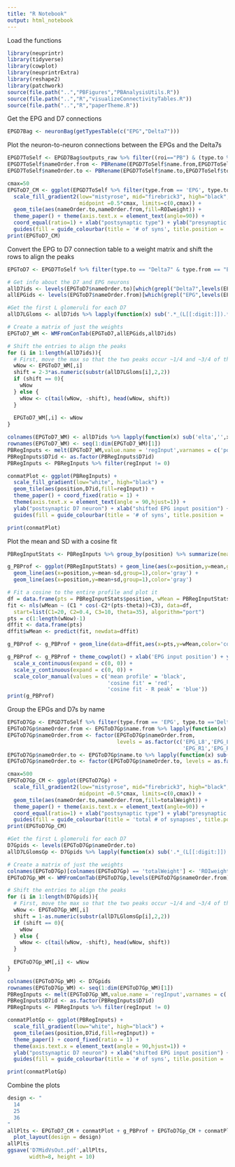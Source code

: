 ```yaml
---
title: "R Notebook"
output: html_notebook
---
```


Load the functions
```r
library(neuprintr)
library(tidyverse)
library(cowplot)
library(neuprintrExtra)
library(reshape2)
library(patchwork)
source(file.path("..","PBFigures","PBAnalysisUtils.R"))
source(file.path("..","R","visualizeConnectivityTables.R"))
source(file.path("..","R","paperTheme.R"))
```

Get the EPG and D7 connections
```r
EPGD7Bag <- neuronBag(getTypesTable(c("EPG","Delta7")))
```

Plot the neuron-to-neuron connections between the EPGs and the Delta7s
```r
EPGD7ToSelf <- EPGD7Bag$outputs_raw %>% filter((roi=="PB") & (type.to %in% c("EPG","Delta7")))
EPGD7ToSelf$nameOrder.from <- PBRename(EPGD7ToSelf$name.from,EPGD7ToSelf$from)
EPGD7ToSelf$nameOrder.to <- PBRename(EPGD7ToSelf$name.to,EPGD7ToSelf$to) %>% lapply(function(x) sub('elta','',x)) %>% unlist()

cmax=50
EPGToD7_CM <- ggplot(EPGD7ToSelf %>% filter(type.from == 'EPG', type.to =='Delta7')) + 
  scale_fill_gradient2(low="mistyrose", mid="firebrick3", high="black", 
                       midpoint =0.5*cmax, limits=c(0,cmax)) +
  geom_tile(aes(nameOrder.to,nameOrder.from,fill=ROIweight)) + 
  theme_paper() + theme(axis.text.x = element_text(angle=90)) +
  coord_equal(ratio=1) + xlab("postsynaptic type") + ylab("presynaptic type") +
  guides(fill = guide_colourbar(title = '# of syns', title.position = 'left', barwidth = 0.25, title.theme = element_text(angle=90)))
print(EPGToD7_CM)
```

Convert the EPG to D7 connection table to a weight matrix and shift the rows to align the peaks
```r
EPGToD7 <- EPGD7ToSelf %>% filter(type.to == "Delta7" & type.from == "EPG")
```
```r
# Get info about the D7 and EPG neurons
allD7ids <- levels(EPGToD7$nameOrder.to)[which(grepl("Delta7",levels(EPGToD7$nameOrder.to)))]
allEPGids <- levels(EPGToD7$nameOrder.from)[which(grepl("EPG",levels(EPGToD7$nameOrder.from)))]
```
```r
#Get the first L glomeruli for each D7
allD7LGloms <- allD7ids %>% lapply(function(x) sub('.*_(L[[:digit:]]).*','\\1',x)) %>% unlist()
```


```r
# Create a matrix of just the weights
EPGToD7_WM <- WMFromConTab(EPGToD7,allEPGids,allD7ids) 

# Shift the entries to align the peaks
for (i in 1:length(allD7ids)){
  # First, move the max so that the two peaks occur ~1/4 and ~3/4 of the way in
  wNow <- EPGToD7_WM[,i]
  shift = 2-3*as.numeric(substr(allD7LGloms[i],2,2))
  if (shift == 0){
    wNow
  } else {
    wNow <- c(tail(wNow, -shift), head(wNow, shift))
  }
  
  EPGToD7_WM[,i] <- wNow
}

colnames(EPGToD7_WM) <- allD7ids %>% lapply(function(x) sub('elta','',x)) %>% unlist()
rownames(EPGToD7_WM) <- seq(1:dim(EPGToD7_WM)[1])
PBRegInputs <- melt(EPGToD7_WM,value.name = 'regInput',varnames = c('position','D7id'))
PBRegInputs$D7id <- as.factor(PBRegInputs$D7id)
PBRegInputs <- PBRegInputs %>% filter(regInput != 0)

conmatPlot <- ggplot(PBRegInputs) + 
  scale_fill_gradient(low="white", high="black") +
  geom_tile(aes(position,D7id,fill=regInput)) +
  theme_paper() + coord_fixed(ratio = 1) + 
  theme(axis.text.x = element_text(angle = 90,hjust=1)) +
  ylab("postsynaptic D7 neuron") + xlab("shifted EPG input position") +
  guides(fill = guide_colourbar(title = '# of syns', title.position = 'left', title.hjust = 0.5, barwidth = 0.5, title.theme = element_text(angle=90)))

print(conmatPlot)
```

Plot the mean and SD with a cosine fit
```r
PBRegInputStats <- PBRegInputs %>% group_by(position) %>% summarize(mean = mean(regInput), sd = sd(regInput))

g_PBProf <- ggplot(PBRegInputStats) + geom_line(aes(x=position,y=mean,group=1, color='mean profile')) +
  geom_line(aes(x=position,y=mean-sd,group=1),color='gray') +
  geom_line(aes(x=position,y=mean+sd,group=1),color='gray')

# Fit a cosine to the entire profile and plot it
df = data.frame(pts = PBRegInputStats$position, wMean = PBRegInputStats$mean)
fit <- nls(wMean ~ (C1 * cos(-C2*(pts-theta))+C3), data=df,
  start=list(C1=20, C2=0.4, C3=10, theta=35), algorithm="port") 
pts = c(1:length(wNow)-1)
dffit <- data.frame(pts)
dffit$wMean <- predict(fit, newdata=dffit)

g_PBProf <- g_PBProf + geom_line(data=dffit,aes(x=pts,y=wMean,color='cosine fit'))

g_PBProf <- g_PBProf + theme_cowplot() + xlab('EPG input position') + ylab('# of synapses') + 
  scale_x_continuous(expand = c(0, 0)) +
  scale_y_continuous(expand = c(0, 0)) +
  scale_color_manual(values = c('mean profile' = 'black',
                                'cosine fit' = 'red',
                                'cosine fit - R peak' = 'blue'))
print(g_PBProf)
```

Group the EPGs and D7s by name
```r
EPGToD7Gp <- EPGD7ToSelf %>% filter(type.from == 'EPG', type.to =='Delta7') %>% group_by(name.from, name.to) %>% summarize(totalWeight = sum(ROIweight))
EPGToD7Gp$nameOrder.from <- EPGToD7Gp$name.from %>% lapply(function(x) sub('\\(PB08\\)','',x)) %>% unlist()
EPGToD7Gp$nameOrder.from <- factor(EPGToD7Gp$nameOrder.from,
                                   levels = as.factor(c('EPG_L8','EPG_L7','EPG_L6','EPG_L5','EPG_L4','EPG_L3','EPG_L2','EPG_L1',
                                                        'EPG_R1','EPG_R2','EPG_R3','EPG_R4','EPG_R5','EPG_R6','EPG_R7','EPG_R8')))
EPGToD7Gp$nameOrder.to <- EPGToD7Gp$name.to %>% lapply(function(x) sub('elta','',sub('\\(PB15\\)','',x))) %>% unlist()
EPGToD7Gp$nameOrder.to <- factor(EPGToD7Gp$nameOrder.to, levels = as.factor(sort(unique(EPGToD7Gp$nameOrder.to),decreasing=FALSE)))

cmax=500
EPGToD7Gp_CM <- ggplot(EPGToD7Gp) + 
  scale_fill_gradient2(low="mistyrose", mid="firebrick3", high="black", 
                       midpoint =0.5*cmax, limits=c(0,cmax)) +
  geom_tile(aes(nameOrder.to,nameOrder.from,fill=totalWeight)) + 
  theme_paper() + theme(axis.text.x = element_text(angle=90)) +
  coord_equal(ratio=1) + xlab("postsynaptic type") + ylab("presynaptic type") +
  guides(fill = guide_colourbar(title = 'total # of synapses', title.position = 'left', barwidth = 0.25, title.theme = element_text(angle=90)))
print(EPGToD7Gp_CM)
```


```r
#Get the first L glomeruli for each D7
D7Gpids <- levels(EPGToD7Gp$nameOrder.to)
allD7LGlomsGp <- D7Gpids %>% lapply(function(x) sub('.*_(L[[:digit:]]).*','\\1',x)) %>% unlist()
```

```r
# Create a matrix of just the weights
colnames(EPGToD7Gp)[colnames(EPGToD7Gp) == 'totalWeight'] <- 'ROIweight'
EPGToD7Gp_WM <- WMFromConTab(EPGToD7Gp,levels(EPGToD7Gp$nameOrder.from),D7Gpids) 

# Shift the entries to align the peaks
for (i in 1:length(D7Gpids)){
  # First, move the max so that the two peaks occur ~1/4 and ~3/4 of the way in
  wNow <- EPGToD7Gp_WM[,i]
  shift = 1-as.numeric(substr(allD7LGlomsGp[i],2,2))
  if (shift == 0){
    wNow
  } else {
    wNow <- c(tail(wNow, -shift), head(wNow, shift))
  }
  
  EPGToD7Gp_WM[,i] <- wNow
}

colnames(EPGToD7Gp_WM) <- D7Gpids
rownames(EPGToD7Gp_WM) <- seq(1:dim(EPGToD7Gp_WM)[1])
PBRegInputs <- melt(EPGToD7Gp_WM,value.name = 'regInput',varnames = c('position','D7id'))
PBRegInputs$D7id <- as.factor(PBRegInputs$D7id)
PBRegInputs <- PBRegInputs %>% filter(regInput != 0)

conmatPlotGp <- ggplot(PBRegInputs) + 
  scale_fill_gradient(low="white", high="black") +
  geom_tile(aes(position,D7id,fill=regInput)) +
  theme_paper() + coord_fixed(ratio = 1) + 
  theme(axis.text.x = element_text(angle = 90,hjust=1)) +
  ylab("postsynaptic D7 neuron") + xlab("shifted EPG input position") +
  guides(fill = guide_colourbar(title = '# of syns', title.position = 'left', title.hjust = 0.5, barwidth = 0.5, title.theme = element_text(angle=90)))

print(conmatPlotGp)
```


Combine the plots
```r
design <- "
  14
  25
  36
"
allPlts <- EPGToD7_CM + conmatPlot + g_PBProf + EPGToD7Gp_CM + conmatPlotGp + plot_spacer() +
  plot_layout(design = design)
allPlts
ggsave('D7MidVsOut.pdf',allPlts,
       width=8, height = 10)
```